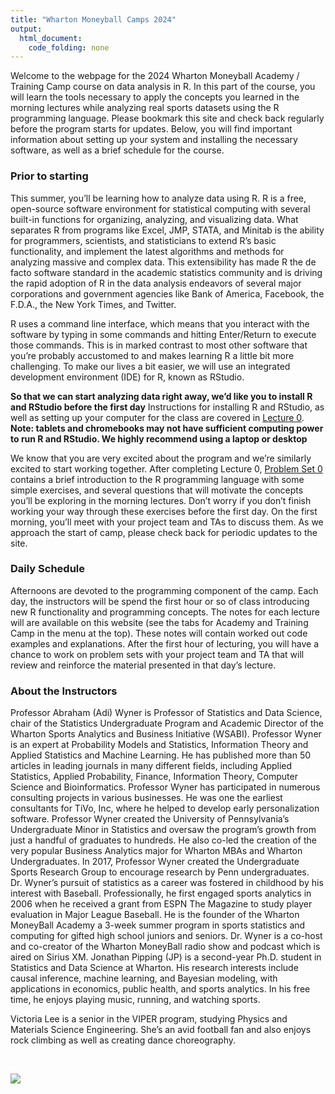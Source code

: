 ```yaml
---
title: "Wharton Moneyball Camps 2024"
output: 
  html_document:
    code_folding: none
---
```



Welcome to the webpage for the 2024 Wharton Moneyball Academy / Training Camp course on data analysis in R. In this part of the course, you will learn the tools necessary to apply the concepts you learned in the morning lectures while analyzing real sports datasets using the R programming language. Please bookmark this site and check back regularly before the program starts for updates. Below, you will find important information about setting up your system and installing the necessary software, as well as a brief schedule for the course.


### Prior to starting

This summer, you'll be learning how to analyze data using R.
R is a free, open-source software environment for statistical computing with several built-in functions for organizing, analyzing, and visualizing data. 
What separates R from programs like Excel, JMP, STATA, and Minitab is the ability for programmers, scientists, and statisticians to extend R's basic functionality, and implement the latest algorithms and methods for analyzing massive and complex data. This extensibility has made R the de facto software standard in the academic statistics community and is driving the rapid adoption of R in the data analysis endeavors of several major corporations and government agencies like Bank of America, Facebook, the F.D.A., the New York Times, and Twitter.

R uses a command line interface, which means that you interact with the software by typing in some commands and hitting Enter/Return to execute those commands.
This is in marked contrast to most other software that you're probably accustomed to and makes learning R a little bit more challenging.
To make our lives a bit easier, we will use an integrated development environment (IDE) for R, known as RStudio.

**So that we can start analyzing data right away, we'd like you to install R and RStudio before the first day**
Instructions for installing R and RStudio, as well as setting up your computer for the class are covered in [Lecture 0](lecture0.html).
**Note: tablets and chromebooks may not have sufficient computing power to run R and RStudio. We highly recommend using a laptop or desktop**

We know that you are very excited about the program and we're similarly excited to start working together.
After completing Lecture 0, [Problem Set 0](ps0.html) contains a brief introduction to the R programming language with some simple exercises, and several questions that will motivate the concepts you'll be exploring in the morning lectures.
Don't worry if you don't finish working your way through these exercises before the first day.
On the first morning, you'll meet with your project team and TAs to discuss them. 
As we approach the start of camp, please check back for periodic updates to the site. 


### Daily Schedule

Afternoons are devoted to the programming component of the camp. Each day, the instructors will be spend the first hour or so of class introducing new R functionality and programming concepts.
The notes for each lecture will are available on this website (see the tabs for Academy and Training Camp in the menu at the top).
These notes will contain worked out code examples and explanations.
After the first hour of lecturing, you will have a chance to work on problem sets with your project team and TA that will review and reinforce the material presented in that day's lecture.


### About the Instructors

Professor Abraham (Adi) Wyner is Professor of Statistics and Data Science,  chair of the Statistics Undergraduate Program and Academic Director of the Wharton Sports Analytics and Business Initiative (WSABI).  Professor Wyner is an expert at Probability Models and Statistics, Information Theory and Applied Statistics and Machine Learning. He has published more than 50 articles in leading journals in many different fields, including Applied Statistics, Applied Probability, Finance, Information Theory, Computer Science and Bioinformatics. Professor Wyner has participated in numerous consulting projects in various businesses. He was one the earliest consultants for TiVo, Inc, where he helped to develop early personalization software. Professor Wyner created the University of Pennsylvania’s Undergraduate Minor in Statistics and oversaw the program’s growth from just a handful of graduates to hundreds. He also co-led the creation of the very popular Business Analytics major for Wharton MBAs and Wharton Undergraduates. In 2017, Professor Wyner created the Undergraduate Sports Research Group to encourage research by Penn undergraduates. Dr. Wyner’s pursuit of statistics as a career was fostered in childhood by his interest with Baseball. Professionally, he first engaged sports analytics in 2006 when he received a grant from ESPN The Magazine to study player evaluation in Major League Baseball. He is the founder of the Wharton MoneyBall Academy a 3-week summer program in sports statistics and computing for gifted high school juniors and seniors. Dr. Wyner is a co-host and co-creator of the Wharton MoneyBall radio show  and podcast which is aired on Sirius XM. 
<!---
Ryan Gross is a third year Ph.D. student in the Statistics Department at Wharton, interested in Bayesian statistics and sports analytics. Prior to Penn, he graduated from Rutgers University Honors College with a double major in Math and Statistics and minor in Economics, where he also ran cross country and track. Growing up in New Jersey, Ryan is a lifelong fan of the New York Jets, Knicks, and Yankees, along with Rutgers football and basketball. 
--->
<!---
Ryan Brill is a fifth year Ph.D. student in the Applied Mathematics & Computational Science at Penn. Having grown up in Los Angeles, he graduated from UC Berkeley and roots for the Lakers and Dodgers. His academic interests span probability, statistics, and sports analytics, while also enjoying playing golf/tennis/basketball/snowboarding, poker, strategy games, and music.
--->
<!---
Joey Rudoler is an second year Ph.D. student in Statistics and Data Science at Wharton. He previously studied Physics (B.A.) and Data Science (M.S.E.) at Penn. Joey studies machine learning and applications in computational neuroscience.
--->
Jonathan Pipping (JP) is a second-year Ph.D. student in Statistics and Data Science at Wharton. His research interests include causal inference, machine learning, and Bayesian modeling, with applications in economics, public health, and sports analytics. In his free time, he enjoys playing music, running, and watching sports.

Victoria Lee is a senior in the VIPER program, studying Physics and Materials Science Engineering. She's an avid football fan and also enjoys rock climbing as well as creating dance choreography.

<!---
Having also went to Penn for his undergrad and masters, and having grown up in Philly, he roots for the Eagles, Phillies, and Sixers.
--->

<!-- Eric Eager is the previous Vice President of Research and Development at Pro Football Focus (PFF), a worldwide leader in data analysis for American football.  In his role at PFF, Eric builds and uses mathematical models to help team and media clients, along with consumers, better understand the game of football.  He is the co-host of the PFF Forecast, a twice-weekly podcast living on the interface between football, math and media. Prior to joining PFF, Eric was a professor of mathematics at the University of Wisconsin - La Crosse, where he conducted research in applied mathematics, mathematical biology, mathematical sociology and the scholarship of teaching and learning, authoring over 20 papers and receiving two National Science Foundation grants from 2012 to 2018.  Football has always been a big part of Eric's life, and playing sports in general was a big driver in his interest in mathematics.  Prior to earning a PhD in mathematical biology in 2012, he played tight end for Minnesota State - Moorhead from 2004-2008, earning Academic All-American honors from ESPN.    -->

<br> 

![](figures/WSABI_logo.png)
